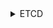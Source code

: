 


<details>
<summary>ETCD</summary>

### Переменные окружения сертификатов

<CodeBlock language="bash">
{`
  mkdir -p $\{BASE_K8S_PATH\}/manifests
`}
</CodeBlock>

### Инструкция StaticPod

<CodeBlock language="bash">
{`cat <<EOF > $\{BASE_K8S_PATH\}/manifests/etcd.yaml2
  apiVersion: v1
  kind: Pod
  metadata:
    annotations:
      kubeadm.kubernetes.io/etcd.advertise-client-urls: https://$\{MACHINE_LOCAL_ADDRESS\}:$\{ETCD_SERVER_PORT\}
    creationTimestamp: null
    labels:
      component: etcd
      tier: control-plane
    name: etcd
    namespace: kube-system
  spec:
    containers:
    - command:
      - etcd
      - --advertise-client-urls=${ETCD_ARGS.advertiseClientUrls.value}
      - --auto-compaction-retention=${ETCD_ARGS.autoCompactionRetention.value}
      - --cert-file=${ETCD_ARGS.certFile.value}
      - --client-cert-auth=${ETCD_ARGS.clientCertAuth.value}
      - --data-dir=${ETCD_ARGS.dataDir.value}
      - --election-timeout=${ETCD_ARGS.electionTimeout.value}
      - --experimental-initial-corrupt-check=true
      - --experimental-watch-progress-notify-interval=5s
      - --heartbeat-interval=${ETCD_ARGS.heartbeatInterval.value}
      - --initial-advertise-peer-urls=${ETCD_ARGS.initialAdvertisePeerUrls.value}
      - --initial-cluster=${ETCD_ARGS.initialCluster.value}
      - --key-file=${ETCD_ARGS.keyFile.value}
      - --listen-client-urls=${ETCD_ARGS.listenClientUrls.value}
      - --listen-metrics-urls=${ETCD_ARGS.listenMetricsUrls.value}
      - --listen-peer-urls=${ETCD_ARGS.listenPeerUrls.value}
      - --logger=${ETCD_ARGS.logger.value}
      - --max-snapshots=${ETCD_ARGS.maxSnapshots.value}
      - --max-wals=${ETCD_ARGS.maxWals.value}
      - --metrics=${ETCD_ARGS.metrics.value}
      - --name=${ETCD_ARGS.name.value}
      - --peer-cert-file=${ETCD_ARGS.peerCertFile.value}
      - --peer-client-cert-auth=${ETCD_ARGS.peerClientCertAuth.value}
      - --peer-key-file=${ETCD_ARGS.peerKeyFile.value}
      - --peer-trusted-ca-file=${ETCD_ARGS.peerTrustedCAFile.value}
      - --snapshot-count=10000
      - --trusted-ca-file=${ETCD_ARGS.trustedCAFile.value}
      image: $\{BASE_DOCKER_REGISTRY\}/etcd:$\{ETCD_VERSION\}
      imagePullPolicy: IfNotPresent
      livenessProbe:
        failureThreshold: 8
        httpGet:
          host: 127.0.0.1
          path: /health?exclude=NOSPACE&serializable=true
          port: $\{ETCD_METRICS_PORT\}
          scheme: HTTP
        initialDelaySeconds: 10
        periodSeconds: 10
        timeoutSeconds: 15
      name: etcd
      resources:
        requests:
          cpu: 100m
          memory: 100Mi
      startupProbe:
        failureThreshold: 24
        httpGet:
          host: 127.0.0.1
          path: /health?serializable=false
          port: $\{ETCD_METRICS_PORT\}
          scheme: HTTP
        initialDelaySeconds: 10
        periodSeconds: 10
        timeoutSeconds: 15
      volumeMounts:
      - mountPath: /var/lib/etcd
        name: etcd-data
      - mountPath: $\{BASE_K8S_PATH\}/pki/etcd
        name: etcd-certs
    hostNetwork: true
    priority: 2000001000
    priorityClassName: system-node-critical
    securityContext:
      seccompProfile:
        type: RuntimeDefault
    volumes:
    - hostPath:
        path: $\{BASE_K8S_PATH\}/pki/etcd
        type: DirectoryOrCreate
      name: etcd-certs
    - hostPath:
        path: /var/lib/etcd
        type: DirectoryOrCreate
      name: etcd-data
  status: {}
  EOF
`}
</CodeBlock>

</details>
